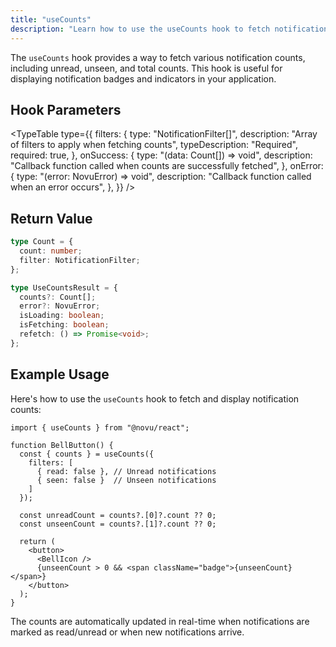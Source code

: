 ```yaml
---
title: "useCounts"
description: "Learn how to use the useCounts hook to fetch notification counts in your React application"
---
```



The `useCounts` hook provides a way to fetch various notification counts, including unread, unseen, and total counts. This hook is useful for displaying notification badges and indicators in your application.

## Hook Parameters

<TypeTable
  type={{
    filters: {
      type: "NotificationFilter[]",
      description: "Array of filters to apply when fetching counts",
      typeDescription: "Required",
      required: true,
    },
    onSuccess: {
      type: "(data: Count[]) => void",
      description:
        "Callback function called when counts are successfully fetched",
    },
    onError: {
      type: "(error: NovuError) => void",
      description: "Callback function called when an error occurs",
    },
  }}
/>

## Return Value

```typescript
type Count = {
  count: number;
  filter: NotificationFilter;
};

type UseCountsResult = {
  counts?: Count[];
  error?: NovuError;
  isLoading: boolean;
  isFetching: boolean;
  refetch: () => Promise<void>;
};
```

## Example Usage

Here's how to use the `useCounts` hook to fetch and display notification counts:

```tsx
import { useCounts } from "@novu/react";

function BellButton() {
  const { counts } = useCounts({ 
    filters: [
      { read: false }, // Unread notifications
      { seen: false }  // Unseen notifications
    ] 
  });
  
  const unreadCount = counts?.[0]?.count ?? 0;
  const unseenCount = counts?.[1]?.count ?? 0;

  return (
    <button>
      <BellIcon />
      {unseenCount > 0 && <span className="badge">{unseenCount}</span>}
    </button>
  );
}
```

<Callout type="info">
  The counts are automatically updated in real-time when notifications are
  marked as read/unread or when new notifications arrive.
</Callout>
